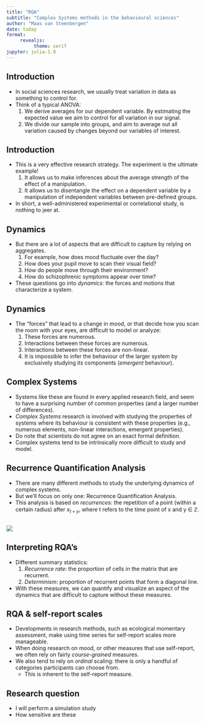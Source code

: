 ```yaml
---
title: "RQA"
subtitle: "Complex Systems methods in the behavioural sciences"
author: "Maas van Steenbergen"
date: today
format: 
     revealjs:
          theme: serif
jupyter: julia-1.9
---
```


## Introduction
-    In social sciences research, we usually treat variation in data as something to control for.
-    Think of a typical ANOVA:
     1.   We derive averages for our dependent variable. By estimating the expected value we aim to control for all variation in our signal. 
     2.   We divide our sample into groups, and aim to average out all variation caused by changes beyond our variables of interest.

## Introduction
-    This is a very effective research strategy. The experiment is the ultimate example! 
     1.   It allows us to make inferences about the average strength of the effect of a manipulation.
     2.   It allows us to disentangle the effect on a dependent variable by a manipulation of independent variables between pre-defined groups.
-    In short, a well-administered experimental or correlational study, is nothing to jeer at.

## Dynamics
-    But there are a lot of aspects that are difficult to capture by relying on aggregates.
     1.   For example, how does mood fluctuate over the day?
     2.   How does your pupil move to scan their visual field?
     3.   How do people move through their environment?
     4.   How do schizophrenic symptoms appear over time?
-    These questions go into *dynamics*: the forces and motions that characterize a system.

## Dynamics
-    The "forces" that lead to a change in mood, or that decide how you scan the room with your eyes, are difficult to model or analyze:
     1.   These forces are numerous.
     2.   Interactions between these forces are numerous.
     3.   Interactions between these forces are non-linear.
     4.   It is impossible to infer the behaviour of the larger system by exclusively studying its components (*emergent* behaviour).

## Complex Systems
-    Systems like these are found in every applied research field, and seem to have a surprising number of common properties (and a larger number of differences).
-    *Complex Systems* research is involved with studying the properties of systems where its behaviour is consistent with these properties (e.g., numerous elements, non-linear interactions, emergent properties).
-    Do note that scientists do not agree on an exact formal definition.
-    Complex systems tend to be intrinsically more difficult to study and model.

## Recurrence Quantification Analysis
-    There are many different methods to study the underlying dynamics of complex systems.
-    But we'll focus on only one: Recurrence Quantification Analysis.
-    This analysis is based on *recurrences*: the repetition of a point (within a certain radius) after $x_{t+y}$, where t refers to the time point of x and y ∈ ℤ.

## 
![](pic1.png){fig-align="center"}

## Interpreting RQA's
-    Different summary statistics:
     1.   *Recurrence rate*: the proportion of cells in the matrix that are recurrent.
     2.   *Determinism*: proportion of recurrent points that form a diagonal line.
-    With these measures, we can quantify and visualize an aspect of the dynamics that are difficult to capture without these measures.

## RQA & self-report scales
-    Developments in research methods, such as ecological momentary
assessment, make using time series for self-report scales more manageable.
-    When doing research on mood, or other measures that use self-report, we often rely on fairly *course-grained* measures.
-    We also tend to rely on *ordinal* scaling: there is only a handful of categories participants can choose from.
     -    This is inherent to the self-report measure.

## Research question
-    I will perform a simulation study 
-    How sensitive are these 
